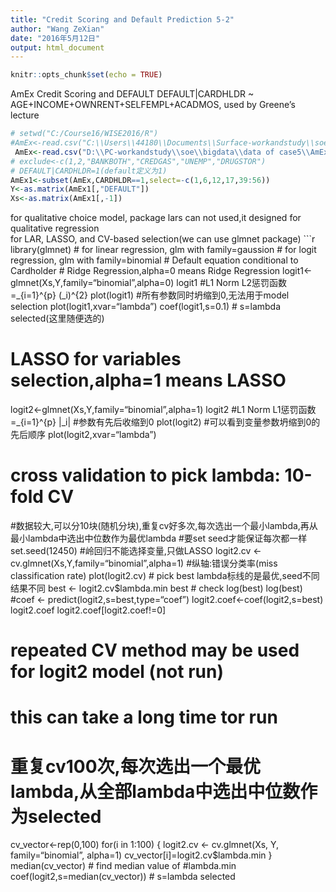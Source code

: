```yaml
---
title: "Credit Scoring and Default Prediction 5-2"
author: "Wang ZeXian"
date: "2016年5月12日"
output: html_document
---
```


```r
knitr::opts_chunk$set(echo = TRUE)
```

AmEx Credit Scoring and DEFAULT
DEFAULT|CARDHLDR ~ AGE+INCOME+OWNRENT+SELFEMPL+ACADMOS, used by Greene's lecture
```r
# setwd("C:/Course16/WISE2016/R")
#AmEx<-read.csv("C:\\Users\\44180\\Documents\\Surface-workandstudy\\soe\\bigdata\\data of case5\\AmEx.csv")
 AmEx<-read.csv("D:\\PC-workandstudy\\soe\\bigdata\\data of case5\\AmEx.csv")
# exclude<-c(1,2,"BANKBOTH","CREDGAS","UNEMP","DRUGSTOR")
# DEFAULT|CARDHLDR=1(default定义为1)
AmEx1<-subset(AmEx,CARDHLDR==1,select=-c(1,6,12,17,39:56))
Y<-as.matrix(AmEx1[,"DEFAULT"])
Xs<-as.matrix(AmEx1[,-1])
```

for qualitative choice model, package lars can not used,it designed for qualitative regression                  
for LAR, LASSO, and CV-based selection(we can use glmnet package)
```r
library(glmnet)
# for linear regression, glm with family=gaussion
# for logit regression, glm with family=binomial
# Default equation conditional to Cardholder
# Ridge Regression,alpha=0 means Ridge Regression
logit1<-glmnet(Xs,Y,family="binomial",alpha=0)
logit1
#L1 Norm L2惩罚函数=\sum _{i=1}^{p} (\beta_i)^{2}
plot(logit1)
#所有参数同时坍缩到0,无法用于model selection
plot(logit1,xvar="lambda")
coef(logit1,s=0.1)  # s=lambda selected(这里随便选的)

# LASSO for variables selection,alpha=1 means LASSO
logit2<-glmnet(Xs,Y,family="binomial",alpha=1)
logit2
#L1 Norm L1惩罚函数=\sum _{i=1}^{p} |\beta_i|
#参数有先后收缩到0
plot(logit2)
#可以看到变量参数坍缩到0的先后顺序
plot(logit2,xvar="lambda")

# cross validation to pick lambda: 10-fold CV
#数据较大,可以分10块(随机分块),重复cv好多次,每次选出一个最小lambda,再从最小lambda中选出中位数作为最优lambda
#要set seed才能保证每次都一样
set.seed(12450)
#岭回归不能选择变量,只做LASSO
logit2.cv <- cv.glmnet(Xs,Y,family="binomial",alpha=1)
#纵轴:错误分类率(miss classification rate)
plot(logit2.cv)
# pick best lambda标线的是最优,seed不同结果不同
best <- logit2.cv$lambda.min
best   # check log(best)
log(best)
#coef <- predict(logit2,s=best,type="coef")
logit2.coef<-coef(logit2,s=best)
logit2.coef
logit2.coef[logit2.coef!=0]

# repeated CV method may be used for logit2 model (not run)
# this can take a long time tor run
# 重复cv100次,每次选出一个最优lambda,从全部lambda中选出中位数作为selected
cv_vector<-rep(0,100)
for(i in 1:100) {
  logit2.cv <- cv.glmnet(Xs, Y, family="binomial", alpha=1)
  cv_vector[i]=logit2.cv$lambda.min
}
median(cv_vector)  # find median value of #lambda.min
coef(logit2,s=median(cv_vector))  # s=lambda selected 

